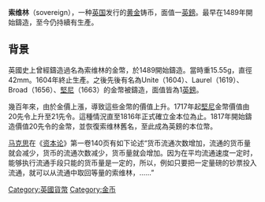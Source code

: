 {{Infobox Coin
|  國家         = [[英國|英國]]
|  面額         = 1[[英鎊|英鎊]]
|  價值         = 
|  單位         = 
|  重量         = 7.98805
|  直徑         = 22.05
|  厚度         = 1.52
|  邊緣         = 
|  原材料       = 91.7% 金, 8.3% 銅
|  年份         = 1817年至今
|  正面1        = 1959 sovereign Elizabeth II obverse.jpg
|  正面1圖案     = 在位英國君主
|  正面1設計師   = 
|  正面1日期     = 
|  背面1        = 1959 Elizabeth II sovereign reverse.jpg
|  背面1圖案     = 圣乔治
|  背面1設計師   = Benedetto Pistrucci
|  背面1日期     =  1817年
|}}{{noteTA
|1 = zh-cn: 圣乔治; zh-tw: 聖喬治; zh-hk: 聖佐治;
|2 = zh-cn: 乔治; zh-tw: 喬治; zh-hk: 佐治;
}}
'''索维林'''（sovereign），一种[[英国|英国]]发行的[[黄金|黄金]]铸币，面值一[[英鎊|英鎊]]。最早在1489年開始鑄造，至今仍持續有生產。

==背景==
英國史上曾經鑄造過名為索维林的金幣，於1489開始鑄造。當時重15.55g，直徑42mm。1604年終止生產。之後先後有名為Unite（1604）、Laurel（1619）、Broad（1656）、[[堅尼_(英國貨幣)|堅尼]]（1663）的金幣被鑄造，面值皆為1[[英鎊|英鎊]]。

幾百年來，由於金價上漲，導致這些金幣的價值上升。1717年起[[堅尼_(英國貨幣)|堅尼]]金幣價值由20先令上升至21先令。這種情況直至1816年正式確立金本位為止。1817年開始鑄造價值20先令的金幣，並恢復索维林舊名，至此成為英鎊的本位幣。

[[马克思|马克思]]在《[[资本论|资本论]]》第一卷140页有如下论述“货币流通次数增加，流通的货币量就会减少，货币的流通次数减少，货币量就会增加。因为在平均流通速度一定时，能够执行流通手段只能的货币量是一定的，所以，例如只要把一定量磅的钞票投入流通，就可以从流通中取回等量的索维林，……”

[[Category:英國貨幣|Category:英國貨幣]]
[[Category:金币|Category:金币]]